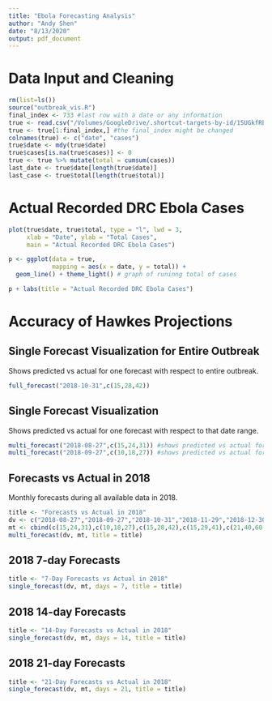 ```yaml
---
title: "Ebola Forecasting Analysis"
author: "Andy Shen"
date: "8/13/2020"
output: pdf_document
---
```


# Data Input and Cleaning

```r
rm(list=ls())
source("outbreak_vis.R")
final_index <- 733 #last row with a date or any information
true <- read.csv("/Volumes/GoogleDrive/.shortcut-targets-by-id/15UGkfREtfqH3LdfHmCsSpFJ5SrTnSeyt/ebola/2020-05-04_ebola/2020-05-04_data.csv")
true <- true[1:final_index,] #the final_index might be changed
colnames(true) <- c("date", "cases")
true$date <- mdy(true$date)
true$cases[is.na(true$cases)] <- 0
true <- true %>% mutate(total = cumsum(cases))
last_date <- true$date[length(true$date)]
last_case <- true$total[length(true$total)]
```

\pagebreak

# Actual Recorded DRC Ebola Cases

```r
plot(true$date, true$total, type = "l", lwd = 3,
     xlab = "Date", ylab = "Total Cases",
     main = "Actual Recorded DRC Ebola Cases")
```

```r
p <- ggplot(data = true, 
            mapping = aes(x = date, y = total)) + 
  geom_line() + theme_light() # graph of runinng total of cases

p + labs(title = "Actual Recorded DRC Ebola Cases")
```

\pagebreak

# Accuracy of Hawkes Projections

## Single Forecast Visualization for Entire Outbreak

Shows predicted vs actual for one forecast with respect to entire outbreak.

```r
full_forecast("2018-10-31",c(15,28,42)) 
```

## Single Forecast Visualization

Shows predicted vs actual for one forecast with respect to that date range.

```r
multi_forecast("2018-08-27",c(15,24,31)) #shows predicted vs actual for one forecast
multi_forecast("2018-09-27",c(10,18,27)) #shows predicted vs actual for one forecast
```

\pagebreak

## Forecasts vs Actual in 2018

Monthly forecasts during all available data in 2018.

```r
title <- "Forecasts vs Actual in 2018"
dv <- c("2018-08-27","2018-09-27","2018-10-31","2018-11-29","2018-12-30")
mt <- cbind(c(15,24,31),c(10,18,27),c(15,28,42),c(15,29,41),c(21,40,60))
multi_forecast(dv, mt, title = title)
```

\pagebreak

## 2018 7-day Forecasts

```r
title <- "7-Day Forecasts vs Actual in 2018"
single_forecast(dv, mt, days = 7, title = title)
```

\pagebreak

## 2018 14-day Forecasts

```r
title <- "14-Day Forecasts vs Actual in 2018"
single_forecast(dv, mt, days = 14, title = title)
```


\pagebreak

## 2018 21-day Forecasts

```r
title <- "21-Day Forecasts vs Actual in 2018"
single_forecast(dv, mt, days = 21, title = title)
```